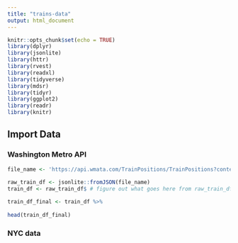 ```yaml
---
title: "trains-data"
output: html_document
---
```


```r
knitr::opts_chunk$set(echo = TRUE)
library(dplyr)
library(jsonlite)
library(httr)
library(rvest)
library(readxl)
library(tidyverse)
library(mdsr)   
library(tidyr)
library(ggplot2)
library(readr)
library(knitr)
```

## Import Data

### Washington Metro API


```r
file_name <- 'https://api.wmata.com/TrainPositions/TrainPositions?contentType={json}' # put url here
  
raw_train_df <- jsonlite::fromJSON(file_name) 
train_df <- raw_train_df$ # figure out what goes here from raw_train_df

train_df_final <- train_df %>% 
    
head(train_df_final)
```


### NYC data

```r

```